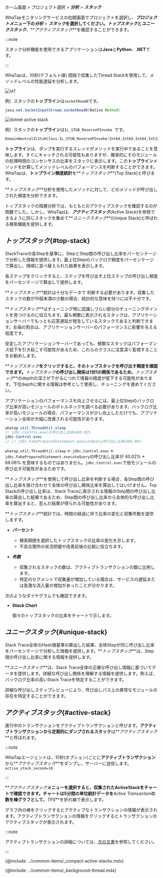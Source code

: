 <!-- 스크린샷 최신화/상세화 필요-->

ホーム画面 > プロジェクト選択 > **_分析_** > **_スタック_**

WhaTapモニタリングサービスの初期画面でプロジェクトを選択し、**_プロジェクトメニュー_**下の**_分析_** > **_スタック_**を選択してください。**_トップスタック_**と**_ユニークスタック_**、**_アクティブスタック_**を確認することができます。 

:::note

スタック分析機能を使用できるアプリケーションは**Java**と**Python**、**.NET**です。 

:::

WhaTapは、10秒(デフォルト値) 間隔で収集したThread Stackを使用して、メソッドレベルの性能遅延を分析します。

<InDoc product='java,python'>

![st1](https://img.whatap.io/media/user_guide_application/stack/st1.png)

例）スタックの**トップライン**は`socketRead0`です。 

```java
java.net.SocketInputStream.socketRead0(Native Method)
```

</InDoc>

<InDoc product='dotnet'>

![dotnet active stack](/img/apm-analysis-stack-example-dotnet.png)

例）スタックの**トップライン**は`IL_STUB_ReversePInvoke `です。 

```c
DomainNeutralILStubClass.IL_STUB_ReversePInvoke(Int64,Int64,Int64,Int32)
```

</InDoc>

**トップライン**は、ダンプを実行するスレッドがメソッドを実行中であることを意味します。すぐにキャッチされる可能性もありますが、確率的にそのモジュールの処理時間のコンセンサスの比率をスタックに表示します。この**トップライン**メソッドを計算してメソッドレベルのパフォーマンスを判断することができます。WhaTapは、**トップライン頻度統計**を**_トップスタック_**(Top Stack)と呼びます。

<ImgLang img='apm-analysis-apm-top-stack-01.png' desc='トップスタック' />

**_トップスタック_**分析を使用したメソッドに対して、どのメソッドが呼び出しされた頻度を分析できます。

<ImgLang img='apm-analysis-apm-top-stack-02.png' desc='トップスタック' />

トップスタックの階層分析では、もともとのアクティブスタックを確認するのが困難でした。しかし、WhaTapは、**_アクティブスタック_**(Active Stack)を参照できるように同じスタックを集めて**_ユニークスタック_**(Unique Stack)と呼ばれる検索機能を提供します。

## **_トップスタック_**{#top-stack}

StackTraceの各Stepを基準に、StepとStep間の呼び出し比率をパーセンテージで分析した情報を提供します。最上位Stepのバックログ頻度をパーセンテージで算出し、降順に並べ替えられた結果を表示します。

各ステップをクリックすると、ステップを呼び出す上位ステップの呼び出し頻度をパーセンテージで算出して提供します。

**_トップスタック_**統計は十分なデータで
判断する必要があります。収集したスタックの数が10個未満の少数の場合、統計的な意味を持つには不十分です。

**_トップスタック_**はチューニング時に認識しづらい部分のチューニングポイントを見つけるのに役立ちます。最も頻繁に表示されるスタックは、アプリケーションサーバーでもっとも応答遅延が発生しているスタックであると判断できます。左端の割合は、アプリケーションサーバーのパフォーマンスに影響を与える程度です。

安定したアプリケーションサーバーであっても、頻繁なスタックはパフォーマンス低下を引き起こす可能性があるため、これらのクラスに注意深く監視することをお勧めします。

**_トップスタック_**をクリックすると、そのトップスタックを呼び出す頻度を確認できます。**_トップスタック_**の呼び出し関係は1対1の関係であるため、**_トップスタック_**のdepthの深さが下がるにつれて情報の精度が低下する可能性があります。下位depthに関する情報は参考として使用し、チューニングを進めてください。

アプリケーションのパフォーマンスを向上させるには、最上位Stepのバックログ比率が高いモジュールのボトルネックを調べる必要があります。バックログ比率が高いモジュールの場合、パフォーマンスが少し向上しただけでも、アプリケーション全体が大幅に改善される可能性があります。

<ImgLang img='apm-analysis-apm-top-stack-03.png' desc='トップスタック' />

```java {1,3}
whatap.util.ThreadUtil.sleep
// jdbc.Control.execの呼び出し比率は40.02%
jdbc.Control.exec
// // jdbc.FakePreparedStatement.executeQuery呼び出し比率は68.06%
```

`whatap.util.ThreadUtil.sleep` ← `jdbc.Control.exec` ← `jdbc.FakePreparedStatement.executeQuery`の呼び出し比率が 40.02% \* 68.06% を意味するものではありません。`jdbc.Control.exec`で他モジュールの呼び出す可能性があるためです。

**_トップスタック_**を使用して呼び出し比率を判断する場合、各Step間の呼び出し比率を掛け合わせて全体の呼び出し関係比率を算出してはいけません。Top Stackの呼び出し比率は、Stack Traceに表示される情報のStep間の呼び出し比率の算出した結果であるため、Step間の呼び出し比率から全体的な呼び出し比率を算出すると、歪んだ結果が得られる可能性があります。

**_トップスタック_**統計では、時間の経過に伴う比率の変化と収集件数を提供しますす。

<ImgLang img='apm-analysis-apm-top-stack-04.png' desc='トップスタック' />

- **_パーセント_**

  - 検索期間を選択したトップスタックの比率の変化を示します。
  - 不具合箇所の状況把握や改善前後の比較に役立ちます。

- **_件数_**

  - 収集されるスタックの数は、アクティブトランザクションの数に比例します。
  - 特定のセグメントで収集量が増加している場合は、サービスの遅延または急激な流入量の増加があったことが分かります。

次のようなダイヤグラムでも確認できます。

<ImgLang img='apm-analysis-apm-top-stack-05.png' desc='トップスタック' />

- **_Stack Chart_**

  個々のトップスタックの比率をチャートで示します。

## **_ユニークスタック_**{#unique-stack}

Stack Trace全体のHash値基準の算出した結果、全体Stepが同じ呼び出し比率をパーセンテージで分析した情報を提供します。**_トップスタック_**は、Step間の呼び出し比率に関する情報を提供します。 

**_ユニークスタック_**は、Stack Trace全体の正確な呼び出し情報に基づいてデータを提供します。詳細な呼び出し関係を理解する情報を提供します。例えば、バックログ比率の高いStack Traceを特定することができます。

<ImgLang img='apm-analysis-apm-unique-stack.png' desc='ユニークスタック' />

詳細な呼び出しステップレビューにより、呼び出しパス上の異常なモジュールの存在を特定することができます。

## **_アクティブスタック_**{#active-stack}

進行中のトランザクションをアクティブトランザクションと呼びます。**アクティブトランザクションから定期的にダンプされるスタック**は**_アクティブスタック_**と呼ばれます。

:::note

WhaTapエージェントは、10秒(オプション)ごとに**アクティブトランザクション**から**_アクティブスタック_**をダンプし、サーバーに送信します。<br/>
`active_stack_second=10`

:::

**_アクティブスタック_**メニューを選択すると、収集されたActiveStackをチャートで確認できます。チャートは5分間の単位統計データを**_Active Transaction_**の数を棒グラフとして、**_TPS_**を折れ線で表示します。 

グラフ内の棒をクリックするとアクティブなトランザクションの情報が表示されます。アクティブトランザクションの情報をクリックするとトランザクションのアクティブスタックが表示されます。

<ImgLang img='apm-analysis-apm-active-stack.png' desc='アクティブスタック' />

:::note

アクティブトランザクションの詳細については、[次の文書](active-transactions)を参照してください。

:::

{@include: ../common-items/_compact-active-stacks.mdx}  

{@include: ../common-items/_background-thread.mdx} 

